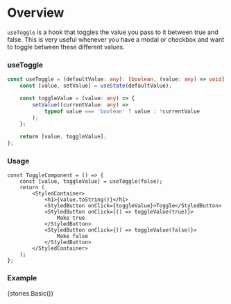 
<Meta title="Hooks/Docs/useToggle" component={ToggleComponent} />

# Overview

`useToggle` is a hook that toggles the value you pass to it between true and false. This is very useful whenever you have a modal or checkbox and want to toggle between these different values.

### useToggle

```ts
const useToggle = (defaultValue: any): [boolean, (value: any) => void] => {
    const [value, setValue] = useState(defaultValue);

    const toggleValue = (value: any) => {
        setValue((currentValue: any) =>
            typeof value === 'boolean' ? value : !currentValue
        );
    };

    return [value, toggleValue];
};
```

### Usage

```tsx
const ToggleComponent = () => {
    const [value, toggleValue] = useToggle(false);
    return (
        <StyledContainer>
            <h1>{value.toString()}</h1>
            <StyledButton onClick={toggleValue}>Toggle</StyledButton>
            <StyledButton onClick={() => toggleValue(true)}>
                Make true
            </StyledButton>
            <StyledButton onClick={() => toggleValue(false)}>
                Make false
            </StyledButton>
        </StyledContainer>
    );
};
```

### Example

<Preview>
    <Story name="useToggle">{stories.Basic()}</Story>
</Preview>
